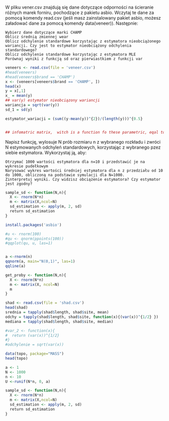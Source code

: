 
W pliku vener.csv znajdują się dane dotyczące odporności na ścieranie różnych marek forniru, pochodzące z pakietu asbio. Wczytaj te dane za pomocą komendy read.csv (jeśli masz zainstalowany pakiet asbio, możesz załadować dane za pomocą komendy data(veneer)). Następnie:

    Wybierz dane dotyczące marki CHAMP
    Oblicz średnią zmiennej wear
    Oblicz odchylenie standardowe korzystając z estymatora nieobciążonego wariancji. Czy jest to estymator nieobciążony odchylenia standardowego?
    Oblicz odchylenie standardowe korzystając z estymatora MLE
    Porównaj wyniki z funkcją sd oraz pierwiastkiem z funkcji var


```r
veneers <- read.csv(file = 'veneer.csv')
#head(veneers)
#head(veneers$brand == 'CHAMP')
x <- (veneers[veneers$brand == 'CHAMP', ])
head(x)
y = x[,1]
x_ = mean(y)
## var(y) estymator nieobciązony wariancji
wariancja = sqrt(var(y))
sd_1 = sd(y)

estymator_wariacji = (sum((y-mean(y))^{2})/(length(y)))^{0.5}


## infomatric matrix,  witch is a function fo these parametric, eqal to - expect 
```

Napisz funkcję, wylosuje N prób rozmiaru n z wybranego rozkładu i zwróci N estymowanych odchyleń standardowych, korzystając z wybranego pzez siebie estymatora. Wykorzystaj ją, aby:

    Otrzymać 1000 wartości estymatora dla n=10 i przedstawić je na wykresie pudełkowym
    Narysować wykres wartości średniej estymatora dla n z przedziału od 10 do 1000, obliczoną na podstawie symulacji dla N=1000.
    Zinterpretuj wyniki. Czy widzisz obciążenie estymatora? Czy estymator jest zgodny?



```r
sample_sd <- function(N,n){
  X <- rnorm(N*n)
  m <- matrix(X,ncol=N)
  sd_estimation <- apply(m, 2, sd)
  return sd_estimation
}
```


```r
install.packages('asbio')
```

```r
#u <- rnorm(100)
#qu <- qnorm(ppoints(100))
#qqplot(qu, u, las=1)


a <-rnorm(n)
qqnorm(a, main="N(0,1)", las=1)
qqline(a)

```

```r
get_proby <- function(N,n){
  X <- rnorm(N*n)
  m <- matrix(X, ncol=N)
  m 
}
```

```r

shad <- read.csv(file = 'shad.csv')
head(shad)
srednia = tapply(shad$length, shad$site, mean)
odchy = tapply(shad$length, shad$site, function(x){(var(x))^{1/2} })
mediana = tapply(shad$length, shad$site, median)

#var_2 <- function(x){
#  return (var(x))^{1/2}
#}
#odchylenie = sqrt(var(x))
```


```r
data(topo, package="MASS") 
head(topo)

```
```r
a <- 1
N <- 1000
n <- 10
U <-runif(N*n, 0, a)
```


```r
sample_sd <- function(N,n){
  X <- rnorm(N*n)
  m <- matrix(X,ncol=N)
  sd_estimation <- apply(m, 2, sd)
  return sd_estimation
}

```


